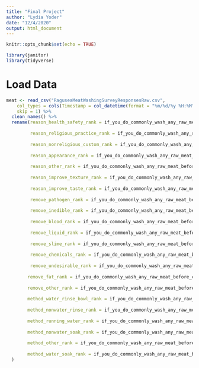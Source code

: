 ```yaml
---
title: "Final Project"
author: "Lydia Yoder"
date: "12/4/2020"
output: html_document
---
```


```r
knitr::opts_chunk$set(echo = TRUE)
```

```r
library(janitor)
library(tidyverse)
```


# Load Data
```r
meat <- read_csv("RaguseaMeatWashingSurveyResponsesRaw.csv", 
    col_types = cols(Timestamp = col_datetime(format = "%m/%d/%y %H:%M")), 
    skip = 1) %>% 
  clean_names() %>% 
  rename(reason_health_safety_rank = if_you_do_commonly_wash_any_raw_meat_before_cooking_please_rank_the_following_reasons_with_number_1_being_the_most_relevant_to_you_number_2_next_most_relevant_and_so_on_if_something_isn_t_relevant_leave_the_box_blank_you_may_only_choose_one_row_per_ranking_column_i_m_concerned_about_the_health_and_safety_of_the_meat,
         
         reason_religious_practice_rank = if_you_do_commonly_wash_any_raw_meat_before_cooking_please_rank_the_following_reasons_with_number_1_being_the_most_relevant_to_you_number_2_next_most_relevant_and_so_on_if_something_isn_t_relevant_leave_the_box_blank_you_may_only_choose_one_row_per_ranking_column_i_m_acting_in_accordance_with_a_religious_belief_or_practice,
         
         reason_nonreligious_custom_rank = if_you_do_commonly_wash_any_raw_meat_before_cooking_please_rank_the_following_reasons_with_number_1_being_the_most_relevant_to_you_number_2_next_most_relevant_and_so_on_if_something_isn_t_relevant_leave_the_box_blank_you_may_only_choose_one_row_per_ranking_column_i_m_following_a_non_religious_custom_or_tradition,
         
         reason_appearance_rank = if_you_do_commonly_wash_any_raw_meat_before_cooking_please_rank_the_following_reasons_with_number_1_being_the_most_relevant_to_you_number_2_next_most_relevant_and_so_on_if_something_isn_t_relevant_leave_the_box_blank_you_may_only_choose_one_row_per_ranking_column_i_m_trying_to_improve_the_appearance_of_the_meat,
        
         reason_other_rank = if_you_do_commonly_wash_any_raw_meat_before_cooking_please_rank_the_following_reasons_with_number_1_being_the_most_relevant_to_you_number_2_next_most_relevant_and_so_on_if_something_isn_t_relevant_leave_the_box_blank_you_may_only_choose_one_row_per_ranking_column_other,
         
         reason_improve_texture_rank = if_you_do_commonly_wash_any_raw_meat_before_cooking_please_rank_the_following_reasons_with_number_1_being_the_most_relevant_to_you_number_2_next_most_relevant_and_so_on_if_something_isn_t_relevant_leave_the_box_blank_you_may_only_choose_one_row_per_ranking_column_i_m_trying_to_improve_the_texture_of_the_meat,
         
         reason_improve_taste_rank = if_you_do_commonly_wash_any_raw_meat_before_cooking_please_rank_the_following_reasons_with_number_1_being_the_most_relevant_to_you_number_2_next_most_relevant_and_so_on_if_something_isn_t_relevant_leave_the_box_blank_you_may_only_choose_one_row_per_ranking_column_i_m_trying_to_improve_the_taste_or_smell_of_the_meat,
         
         remove_pathogen_rank = if_you_do_commonly_wash_any_raw_meat_before_cooking_what_are_you_trying_to_remove_rank_the_following_concerns_in_order_of_their_importance_to_you_with_number_1_being_the_most_important_number_2_the_next_most_important_and_so_on_if_something_isn_t_a_concern_to_you_leave_the_box_blank_you_may_only_choose_one_row_per_ranking_column_pathogens_bacteria_viruses_fungi_etc,
         
         remove_inedible_rank = if_you_do_commonly_wash_any_raw_meat_before_cooking_what_are_you_trying_to_remove_rank_the_following_concerns_in_order_of_their_importance_to_you_with_number_1_being_the_most_important_number_2_the_next_most_important_and_so_on_if_something_isn_t_a_concern_to_you_leave_the_box_blank_you_may_only_choose_one_row_per_ranking_column_inedible_debris_dirt_dust_bone_fragments_feathers_etc,
         
         remove_blood_rank = if_you_do_commonly_wash_any_raw_meat_before_cooking_what_are_you_trying_to_remove_rank_the_following_concerns_in_order_of_their_importance_to_you_with_number_1_being_the_most_important_number_2_the_next_most_important_and_so_on_if_something_isn_t_a_concern_to_you_leave_the_box_blank_you_may_only_choose_one_row_per_ranking_column_blood,
         
         remove_liquid_rank = if_you_do_commonly_wash_any_raw_meat_before_cooking_what_are_you_trying_to_remove_rank_the_following_concerns_in_order_of_their_importance_to_you_with_number_1_being_the_most_important_number_2_the_next_most_important_and_so_on_if_something_isn_t_a_concern_to_you_leave_the_box_blank_you_may_only_choose_one_row_per_ranking_column_meat_juice_the_pink_non_blood_liquid_that_comes_out_of_muscle_tissue,
         
         remove_slime_rank = if_you_do_commonly_wash_any_raw_meat_before_cooking_what_are_you_trying_to_remove_rank_the_following_concerns_in_order_of_their_importance_to_you_with_number_1_being_the_most_important_number_2_the_next_most_important_and_so_on_if_something_isn_t_a_concern_to_you_leave_the_box_blank_you_may_only_choose_one_row_per_ranking_column_slime,
         
         remove_chemicals_rank = if_you_do_commonly_wash_any_raw_meat_before_cooking_what_are_you_trying_to_remove_rank_the_following_concerns_in_order_of_their_importance_to_you_with_number_1_being_the_most_important_number_2_the_next_most_important_and_so_on_if_something_isn_t_a_concern_to_you_leave_the_box_blank_you_may_only_choose_one_row_per_ranking_column_artificial_chemicals_preservatives_pesticides_cleaning_solutions_etc,
         
         remove_undesirable_rank = if_you_do_commonly_wash_any_raw_meat_before_cooking_what_are_you_trying_to_remove_rank_the_following_concerns_in_order_of_their_importance_to_you_with_number_1_being_the_most_important_number_2_the_next_most_important_and_so_on_if_something_isn_t_a_concern_to_you_leave_the_box_blank_you_may_only_choose_one_row_per_ranking_column_undesirable_flavors_or_odors,
         
        remove_fat_rank = if_you_do_commonly_wash_any_raw_meat_before_cooking_what_are_you_trying_to_remove_rank_the_following_concerns_in_order_of_their_importance_to_you_with_number_1_being_the_most_important_number_2_the_next_most_important_and_so_on_if_something_isn_t_a_concern_to_you_leave_the_box_blank_you_may_only_choose_one_row_per_ranking_column_fat,
        
        remove_other_rank = if_you_do_commonly_wash_any_raw_meat_before_cooking_what_are_you_trying_to_remove_rank_the_following_concerns_in_order_of_their_importance_to_you_with_number_1_being_the_most_important_number_2_the_next_most_important_and_so_on_if_something_isn_t_a_concern_to_you_leave_the_box_blank_you_may_only_choose_one_row_per_ranking_column_other,
        
        method_water_rinse_bowl_rank = if_you_do_commonly_wash_any_raw_meat_before_cooking_please_rank_the_methods_you_use_with_number_1_being_the_method_you_use_most_often_number_2_next_most_often_and_so_on_if_you_don_t_use_the_method_at_all_leave_the_box_blank_you_may_only_choose_one_row_per_ranking_column_rinsing_in_a_bowl_or_basin_of_plain_water,
        
        method_nonwater_rinse_rank = if_you_do_commonly_wash_any_raw_meat_before_cooking_please_rank_the_methods_you_use_with_number_1_being_the_method_you_use_most_often_number_2_next_most_often_and_so_on_if_you_don_t_use_the_method_at_all_leave_the_box_blank_you_may_only_choose_one_row_per_ranking_column_rinsing_in_anything_other_than_plain_water_salt_brine_vinegar_citrus_etc,
        
        method_running_water_rank = if_you_do_commonly_wash_any_raw_meat_before_cooking_please_rank_the_methods_you_use_with_number_1_being_the_method_you_use_most_often_number_2_next_most_often_and_so_on_if_you_don_t_use_the_method_at_all_leave_the_box_blank_you_may_only_choose_one_row_per_ranking_column_rinsing_under_running_water,
        
        method_nonwater_soak_rank = if_you_do_commonly_wash_any_raw_meat_before_cooking_please_rank_the_methods_you_use_with_number_1_being_the_method_you_use_most_often_number_2_next_most_often_and_so_on_if_you_don_t_use_the_method_at_all_leave_the_box_blank_you_may_only_choose_one_row_per_ranking_column_soaking_awhile_in_anything_other_than_plain_water_salt_brine_vinegar_citrus_etc,
        
        method_other_rank = if_you_do_commonly_wash_any_raw_meat_before_cooking_please_rank_the_methods_you_use_with_number_1_being_the_method_you_use_most_often_number_2_next_most_often_and_so_on_if_you_don_t_use_the_method_at_all_leave_the_box_blank_you_may_only_choose_one_row_per_ranking_column_other,
        
        method_water_soak_rank = if_you_do_commonly_wash_any_raw_meat_before_cooking_please_rank_the_methods_you_use_with_number_1_being_the_method_you_use_most_often_number_2_next_most_often_and_so_on_if_you_don_t_use_the_method_at_all_leave_the_box_blank_you_may_only_choose_one_row_per_ranking_column_soaking_awhile_in_plain_water
  )
```

